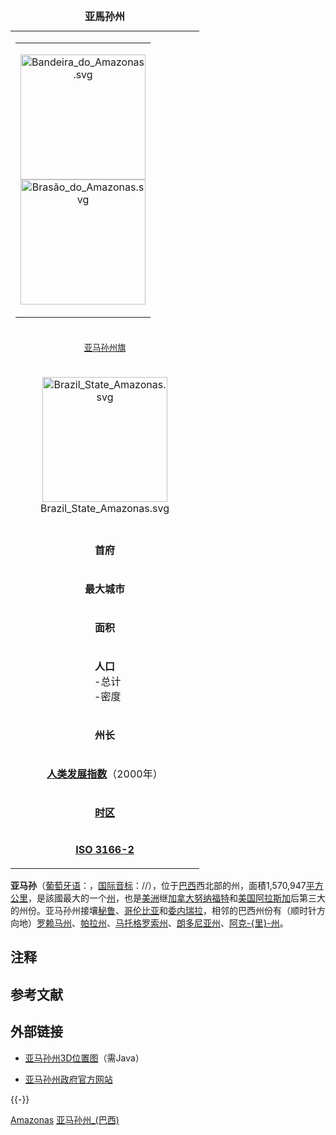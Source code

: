 {{noteTA
|1 = zh:亚马孙; zh-hant:亞馬遜;
|2 = zh-cn:马瑙斯; zh-tw:瑪瑙斯;
}}

{| class="infobox"  style="width: 22em; border-collapse: collapse; font-size: 95%;" cellpadding="2"
|+ '''亚馬孙州'''
|-
| align=center colspan=2 |
{|
|-
| align=center width=135 | [[File:Bandeira_do_Amazonas.svg|200px]][[File:Brasão_do_Amazonas.svg|200px]]
|}
|-
|colspan="2" style="text-align:center;" | <small>[[巴西旗帜列表|亚马孙州旗]]</small>
|-
| align=center colspan=2 | [[File:Brazil_State_Amazonas.svg|200px]]
|-
|-
| style="white-space: nowrap;" | '''首府'''
| style="white-space: nowrap;" | [[马瑙斯|马瑙斯]]
|-
| style="white-space: nowrap;" | '''最大城市'''
| style="white-space: nowrap;" | [[马瑙斯|马瑙斯]]
|-
| style="white-space: nowrap;" | '''面积'''
| style="white-space: nowrap;" | 1,570,947[[平方公里|km²]]
|-
| style="white-space: nowrap;" | '''人口''' <br />  -总计 <br />  -密度
| style="white-space: nowrap;" | <br /> 4,001,667<ref name="Estimativas populacionais dos estados do Brasil em 2016">{{Cite web |url=http://www.ibge.gov.br/estadosat/perfil.php?sigla=am |title=Amazonas - Instituto Brasileiro de Geografia e Estatística |accessdate=2016-10-12 |archive-date=2013-09-03 |archive-url=https://web.archive.org/web/20130903035351/http://www.ibge.gov.br/estadosat/perfil.php?sigla=am |dead-url=no }}</ref> <br />2.57 inh./km²
|- 
| style="white-space: nowrap;" | '''州长'''
| style="white-space: nowrap;" | Wilson Lima (PSC) 
|-
| style="white-space: nowrap;" | '''[[人类发展指数|人类发展指数]]'''（2000年）
| style="white-space: nowrap;" | 0.713 – <span style="color:#fc0">中度</span>
|-
| style="white-space: nowrap;" | '''[[时区|时区]]'''
| style="white-space: nowrap;" | GMT-4和GMT-5
|-
|'''[[ISO_3166-2|ISO 3166-2]]''' || [[ISO_3166-2:BR|BR-AM]]
|}

'''亚马孙'''（[[葡萄牙语|葡萄牙语]]：'''{{lang|pt|Amazonas}}'''，[[国际音标|国际音标]]：/{{IPA|a.ma.'zo.nas}}/{{NoteTag|这个音标是根据[[巴西葡萄牙语|巴西葡萄牙语]]；[[葡萄牙语|葡萄牙语]]发音则是/{{IPA|ɐ.mɐ.'zo.nɐʃ}}/。}}），位于[[巴西|巴西]]西北部的州，面積1,570,947[[平方公里|平方公里]]，是該國最大的一个[[巴西行政区划|州]]，也是[[美洲|美洲]]继[[加拿大|加拿大]][[努纳福特|努纳福特]]和[[美国|美国]][[阿拉斯加|阿拉斯加]]后第三大的州份。亚马孙州接壤[[秘鲁|秘鲁]]、[[哥伦比亚|哥伦比亚]]和[[委内瑞拉|委内瑞拉]]，相邻的巴西州份有（顺时针方向地）[[罗赖马州|罗赖马州]]、[[帕拉州|帕拉州]]、[[马托格罗索州|马托格罗索州]]、[[朗多尼亚州|朗多尼亚州]]、[[阿克里州|阿克-{里}-州]]。

== 注释 ==
{{NoteFoot}}

== 参考文献 ==
{{Reflist}}

== 外部链接 ==
{{Commons category|Amazonas (Brazilian state)}}
* [https://web.archive.org/web/20070311224829/http://www.professores.uff.br/hjbortol/arquivo/2006.1/applets/amazonas_en.html 亚马孙州3D位置图]（需Java）
* {{pt icon}} [https://web.archive.org/web/20051029125208/http://www.amazonas.am.gov.br/ 亚马孙州政府官方网站]

{{-}}
{{巴西行政区划}}

{{小作品模板|分类=亚马孙州 (巴西)|图标=Brazil State Amazonas.svg}}

[[Category:巴西州份|Amazonas]]
[[Category:亚马孙州_(巴西)|]]
